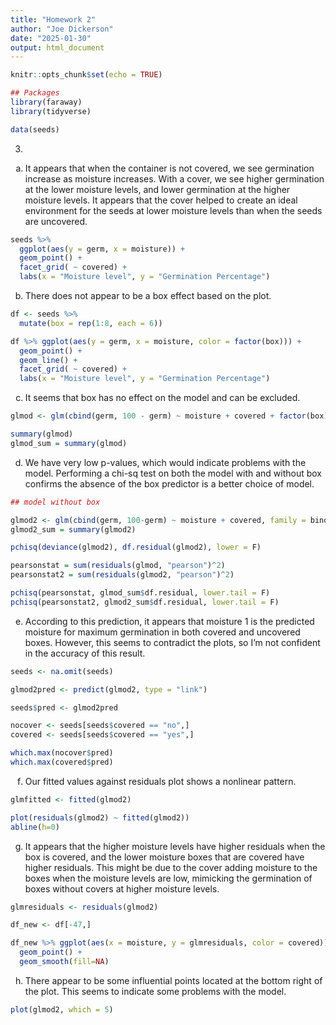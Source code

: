 ```yaml
---
title: "Homework 2"
author: "Joe Dickerson"
date: "2025-01-30"
output: html_document
---
```


```r
knitr::opts_chunk$set(echo = TRUE)
```

```r
## Packages
library(faraway)
library(tidyverse)

data(seeds)

```

3.

(a) It appears that when the container is not covered, we see germination increase as moisture increases. With a cover, we see higher germination at the lower moisture levels, and lower germination at the higher moisture levels. It appears that the cover helped to create an ideal environment for the seeds at lower moisture levels than when the seeds are uncovered. 

```r

seeds %>% 
  ggplot(aes(y = germ, x = moisture)) +
  geom_point() +
  facet_grid( ~ covered) +
  labs(x = "Moisture level", y = "Germination Percentage") 

```

(b) There does not appear to be a box effect based on the plot.

```r

df <- seeds %>% 
  mutate(box = rep(1:8, each = 6))

df %>% ggplot(aes(y = germ, x = moisture, color = factor(box))) +
  geom_point() +
  geom_line() +
  facet_grid( ~ covered) +
  labs(x = "Moisture level", y = "Germination Percentage")

```

(c) It seems that box has no effect on the model and can be excluded.

```r

glmod <- glm(cbind(germ, 100 - germ) ~ moisture + covered + factor(box), family = binomial, df)

summary(glmod)
glmod_sum = summary(glmod)

```

(d) We have very low p-values, which would indicate problems with the model. Performing a chi-sq test on both the model with and without box confirms the absence of the box predictor is a better choice of model.

```r

## model without box

glmod2 <- glm(cbind(germ, 100-germ) ~ moisture + covered, family = binomial, df)
glmod2_sum = summary(glmod2)

pchisq(deviance(glmod2), df.residual(glmod2), lower = F)

pearsonstat = sum(residuals(glmod, "pearson")^2)
pearsonstat2 = sum(residuals(glmod2, "pearson")^2)

pchisq(pearsonstat, glmod_sum$df.residual, lower.tail = F)
pchisq(pearsonstat2, glmod2_sum$df.residual, lower.tail = F)


```

(e) According to this prediction, it appears that moisture 1 is the predicted moisture for maximum germination in both covered and uncovered boxes. However, this seems to contradict the plots, so I'm not confident in the accuracy of this result.

```r

seeds <- na.omit(seeds)

glmod2pred <- predict(glmod2, type = "link")

seeds$pred <- glmod2pred

nocover <- seeds[seeds$covered == "no",]
covered <- seeds[seeds$covered == "yes",]

which.max(nocover$pred)
which.max(covered$pred)

```

(f) Our fitted values against residuals plot shows a nonlinear pattern. 

```r

glmfitted <- fitted(glmod2)

plot(residuals(glmod2) ~ fitted(glmod2))
abline(h=0)

```

(g) It appears that the higher moisture levels have higher residuals when the box is covered, and the lower moisture boxes that are covered have higher residuals. This might be due to the cover adding moisture to the boxes when the moisture levels are low, mimicking the germination of boxes without covers at higher moisture levels.

```r

glmresiduals <- residuals(glmod2)

df_new <- df[-47,]

df_new %>% ggplot(aes(x = moisture, y = glmresiduals, color = covered)) +
  geom_point() +
  geom_smooth(fill=NA)

```

(h) There appear to be some influential points located at the bottom right of the plot. This seems to indicate some problems with the model.

```r

plot(glmod2, which = 5)

```